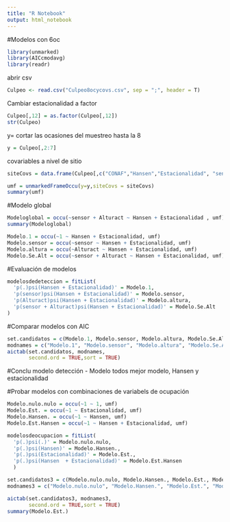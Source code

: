 ```yaml
---
title: "R Notebook"
output: html_notebook
---
```

#Modelos con 6oc
```r
library(unmarked)
library(AICcmodavg)
library(readr)
```

abrir csv
```r
Culpeo <- read.csv("Culpeo8ocycovs.csv", sep = ";", header = T)
```

Cambiar estacionalidad a factor 

```r
Culpeo[,12] = as.factor(Culpeo[,12])
str(Culpeo)
```
y= cortar las ocasiones del muestreo hasta la 8

```r
y = Culpeo[,2:7]
```

covariables a nivel de sitio

```r
siteCovs = data.frame(Culpeo[,c("CONAF","Hansen","Estacionalidad", "sensor", "Alturact")])
```


```r
umf = unmarkedFrameOccu(y=y,siteCovs = siteCovs)
summary(umf)
```

#Modelo global

```r
Modeloglobal = occu(~sensor + Alturact ~ Hansen + Estacionalidad , umf)
summary(Modeloglobal)
```
```r
Modelo.1 = occu(~1 ~ Hansen + Estacionalidad, umf)
Modelo.sensor = occu(~sensor ~ Hansen + Estacionalidad, umf)
Modelo.altura = occu(~Alturact ~ Hansen + Estacionalidad, umf)
Modelo.Se.Alt = occu(~sensor + Alturact ~ Hansen + Estacionalidad, umf)

```
#Evaluación  de modelos

```r
modelosdedeteccion = fitList(
  'p(.)psi(Hansen + Estacionalidad)' = Modelo.1,
  'p(sensor)psi(Hansen + Estacionalidad)' = Modelo.sensor,
  'p(Alturact)psi(Hansen + Estacionalidad)' = Modelo.altura,
  'p(sensor + Alturact)psi(Hansen + Estacionalidad)' = Modelo.Se.Alt
)
```
#Comparar modelos con AIC

```r
set.candidatos = c(Modelo.1, Modelo.sensor, Modelo.altura, Modelo.Se.Alt)
modnames = c("Modelo.1", "Modelo.sensor", "Modelo.altura", "Modelo.Se.Alt")
aictab(set.candidatos, modnames, 
       second.ord = TRUE,sort = TRUE)
```
#Conclu modelo detección 
- Modelo todos mejor modelo, Hansen y estacionalidad


#Probar modelos con combinaciones de variabels de ocupación

```r
Modelo.nulo.nulo = occu(~1 ~ 1, umf)
Modelo.Est. = occu(~1 ~ Estacionalidad, umf)
Modelo.Hansen. = occu(~1 ~ Hansen, umf)
Modelo.Est.Hansen = occu(~1 ~ Hansen + Estacionalidad, umf)
```

```r
modelosdeocupacion = fitList(
  'p(.)psi(.)' = Modelo.nulo.nulo,
  'p(.)psi(Hansen)' = Modelo.Hansen.,
  'p(.)psi(Estacionalidad)' = Modelo.Est.,
  'p(.)psi(Hansen  + Estacionalidad)' = Modelo.Est.Hansen
  )
```
```r
set.candidatos3 = c(Modelo.nulo.nulo, Modelo.Hansen., Modelo.Est., Modelo.Est.Hansen)
modnames3 = c("Modelo.nulo.nulo", "Modelo.Hansen.", "Modelo.Est.", "Modelo.Est.Hansen")
```

```r
aictab(set.candidatos3, modnames3, 
       second.ord = TRUE,sort = TRUE)
summary(Modelo.Est.)
```

